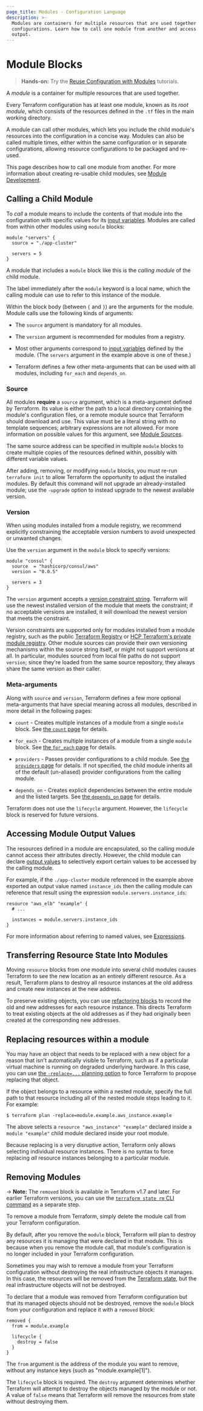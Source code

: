 ```yaml
---
page_title: Modules - Configuration Language
description: >-
  Modules are containers for multiple resources that are used together in
  configurations. Learn how to call one module from another and access module
  output.
---
```


# Module Blocks

> **Hands-on:** Try the [Reuse Configuration with Modules](/terraform/tutorials/modules?utm_source=WEBSITE&utm_medium=WEB_IO&utm_offer=ARTICLE_PAGE&utm_content=DOCS) tutorials.

A _module_ is a container for multiple resources that are used together.

Every Terraform configuration has at least one module, known as its
_root module_, which consists of the resources defined in the `.tf` files in
the main working directory.

A module can call other modules, which lets you include the child module's
resources into the configuration in a concise way. Modules
can also be called multiple times, either within the same configuration or
in separate configurations, allowing resource configurations to be packaged
and re-used.

This page describes how to call one module from another. For more information
about creating re-usable child modules, see [Module Development](/terraform/language/modules/develop).

## Calling a Child Module

To _call_ a module means to include the contents of that module into the
configuration with specific values for its
[input variables](/terraform/language/block/variable). Modules are called
from within other modules using `module` blocks:

```hcl
module "servers" {
  source = "./app-cluster"

  servers = 5
}
```

A module that includes a `module` block like this is the _calling module_ of the
child module.

The label immediately after the `module` keyword is a local name, which the
calling module can use to refer to this instance of the module.

Within the block body (between `{` and `}`) are the arguments for the module.
Module calls use the following kinds of arguments:

- The `source` argument is mandatory for all modules.

- The `version` argument is recommended for modules from a registry.

- Most other arguments correspond to [input variables](/terraform/language/block/variable)
  defined by the module. (The `servers` argument in the example above is one of
  these.)

- Terraform defines a few other meta-arguments that can be used with all
  modules, including `for_each` and `depends_on`.

### Source

All modules **require** a `source` argument, which is a meta-argument defined by
Terraform. Its value is either the path to a local directory containing the
module's configuration files, or a remote module source that Terraform should
download and use. This value must be a literal string with no template
sequences; arbitrary expressions are not allowed. For more information on
possible values for this argument, see [Module Sources](/terraform/language/modules/sources).

The same source address can be specified in multiple `module` blocks to create
multiple copies of the resources defined within, possibly with different
variable values.

After adding, removing, or modifying `module` blocks, you must re-run
`terraform init` to allow Terraform the opportunity to adjust the installed
modules. By default this command will not upgrade an already-installed module;
use the `-upgrade` option to instead upgrade to the newest available version.

### Version

When using modules installed from a module registry, we recommend explicitly
constraining the acceptable version numbers to avoid unexpected or unwanted
changes.

Use the `version` argument in the `module` block to specify versions:

```shell
module "consul" {
  source  = "hashicorp/consul/aws"
  version = "0.0.5"

  servers = 3
}
```

The `version` argument accepts a [version constraint string](/terraform/language/expressions/version-constraints).
Terraform will use the newest installed version of the module that meets the
constraint; if no acceptable versions are installed, it will download the newest
version that meets the constraint.

Version constraints are supported only for modules installed from a module
registry, such as the public [Terraform Registry](https://registry.terraform.io/)
or [HCP Terraform's private module registry](/terraform/cloud-docs/registry).
Other module sources can provide their own versioning mechanisms within the
source string itself, or might not support versions at all. In particular,
modules sourced from local file paths do not support `version`; since
they're loaded from the same source repository, they always share the same
version as their caller.

### Meta-arguments

Along with `source` and `version`, Terraform defines a few more
optional meta-arguments that have special meaning across all modules,
described in more detail in the following pages:

- `count` - Creates multiple instances of a module from a single `module` block.
  See [the `count` page](/terraform/language/meta-arguments/count)
  for details.

- `for_each` - Creates multiple instances of a module from a single `module`
  block. See
  [the `for_each` page](/terraform/language/meta-arguments/for_each)
  for details.

- `providers` - Passes provider configurations to a child module. See
  [the `providers` page](/terraform/language/meta-arguments/module-providers)
  for details. If not specified, the child module inherits all of the default
  (un-aliased) provider configurations from the calling module.

- `depends_on` - Creates explicit dependencies between the entire
  module and the listed targets. See
  [the `depends_on` page](/terraform/language/meta-arguments/depends_on)
  for details.

Terraform does not use the `lifecycle` argument. However, the `lifecycle` block is reserved for future versions.

## Accessing Module Output Values

The resources defined in a module are encapsulated, so the calling module
cannot access their attributes directly. However, the child module can
declare [output values](/terraform/language/block/output) to selectively
export certain values to be accessed by the calling module.

For example, if the `./app-cluster` module referenced in the example above
exported an output value named `instance_ids` then the calling module
can reference that result using the expression `module.servers.instance_ids`:

```hcl
resource "aws_elb" "example" {
  # ...

  instances = module.servers.instance_ids
}
```

For more information about referring to named values, see
[Expressions](/terraform/language/expressions).

## Transferring Resource State Into Modules

Moving `resource` blocks from one module into several child modules causes
Terraform to see the new location as an entirely different resource. As a
result, Terraform plans to destroy all resource instances at the old address
and create new instances at the new address.

To preserve existing objects, you can use
[refactoring blocks](/terraform/language/modules/develop/refactoring) to record the old and new
addresses for each resource instance. This directs Terraform to treat existing
objects at the old addresses as if they had originally been created at the
corresponding new addresses.

## Replacing resources within a module

You may have an object that needs to be replaced with a new object for a reason
that isn't automatically visible to Terraform, such as if a particular virtual
machine is running on degraded underlying hardware. In this case, you can use
[the `-replace=...` planning option](/terraform/cli/commands/plan#replace-address)
to force Terraform to propose replacing that object.

If the object belongs to a resource within a nested module, specify the full
path to that resource including all of the nested module steps leading to it.
For example:

```shellsession
$ terraform plan -replace=module.example.aws_instance.example
```

The above selects a `resource "aws_instance" "example"` declared inside a
`module "example"` child module declared inside your root module.

Because replacing is a very disruptive action, Terraform only allows selecting
individual resource instances. There is no syntax to force replacing _all_
resource instances belonging to a particular module.

## Removing Modules

-> **Note:** The `removed` block is available in Terraform v1.7 and later. For earlier Terraform versions, you can use the [`terraform state rm` CLI command](/terraform/cli/commands/state/rm) as a separate step.

To remove a module from Terraform, simply delete the module call from your Terraform configuration.

By default, after you remove the `module` block, Terraform will plan to destroy any resources it is managing that were declared in that module. This is because when you remove the module call, that module's configuration is no longer included in your Terraform configuration.

Sometimes you may wish to remove a module from your Terraform configuration without destroying the real infrastructure objects it manages. In this case, the resources will be removed from the [Terraform state](/terraform/language/state), but the real infrastructure objects will not be destroyed.

To declare that a module was removed from Terraform configuration but that its managed objects should not be destroyed, remove the `module` block from your configuration and replace it with a `removed` block:

```hcl
removed {
  from = module.example

  lifecycle {
    destroy = false
  }
}
```

The `from` argument is the address of the module you want to remove, without any instance keys (such as "module.example[1]").

The `lifecycle` block is required. The `destroy` argument determines whether Terraform will attempt to destroy the objects managed by the module or not. A value of `false` means that Terraform will remove the resources from state without destroying them.

